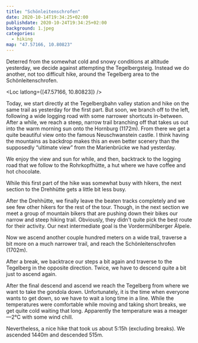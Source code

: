 ```yaml
---
title: "Schönleitenschrofen"
date: 2020-10-14T19:34:25+02:00
publishdate: 2020-10-24T19:34:25+02:00
background: 1.jpeg
categories:
  - hiking
map: "47.57166, 10.80823"
---
```


Deterred from the somewhat cold and snowy conditions at altitude yesterday,
we decide against attempting the Tegelbergsteig. Instead we do another, not
too difficult hike, around the Tegelberg area to the Schönleitenschrofen.

<!--more-->

<Loc latlong={[47.57166, 10.80823]} />

Today, we start directly at the Tegelbergbahn valley station and hike on the same
trail as yesterday for the first part. But soon, we branch off to the left,
following a wide logging road with some narrower shortcuts in-between. After
a while, we reach a steep, narrow trail branching off that takes us out into the
warm morning sun onto the Hornburg (1172m). From there we get a quite beautiful
view onto the famous Neuschwanstein castle. I think having the mountains as
backdrop makes this an even better scenery than the supposedly “ultimate view”
from the Marienbrücke we had yesterday.

<Rimg src="1.jpeg" alt="Neuschwanstein as seen from the Hornburg" />

We enjoy the view and sun for while, and then, backtrack to the logging road
that we follow to the Rohrkopfhütte, a hut where we have coffee and hot
chocolate.

<Rimg
  src="2.jpeg"
  caption="Upcycling: unconventional flower pots at the Rohrkopfhütte."
/>

While this first part of the hike was somewhat busy with hikers, the next
section to the Drehhütte gets a little bit less busy.

<Rimg src="3.jpeg" caption="Drehhütte" />

After the Drehhütte, we finally leave the beaten tracks completely and we see
few other hikers for the rest of the tour. Though, in the next section we meet
a group of mountain bikers that are pushing down their bikes our narrow and
steep hiking trail. Obviously, they didn't quite pick the best route for their
activity. Our next intermediate goal is the Vordermühlberger Älpele.

<Gallery>
  <Rimg src="4.jpeg" caption="The Vordermühlberger Älpele" />
  <Rimg src="5.jpeg" caption="Studying the map" />
</Gallery>

Now we ascend another couple hundred meters on a wide trail, traverse a bit more
on a much narrower trail, and reach the Schönleitenschrofen (1702m).

<Gallery>
  <Rimg src="6.jpeg" alt="Schönleitenschrofen" />
  <Rimg src="7.jpeg" alt="Schönleitenschrofen" />
  <Rimg src="8.jpeg" alt="Schönleitenschrofen" />
</Gallery>

After a break, we backtrace our steps a bit again and traverse to the Tegelberg
in the opposite direction. Twice, we have to descend quite a bit just to ascend
again.

<Gallery>
  <Rimg src="9.jpeg" caption="On the way to the Tegelberg" />
  <Rimg
    src="10.jpeg"
    caption="This small summit, the Franziskaner, we just passed, but it can be climbed. A project for another day."
  />
</Gallery>

After the final descend and ascend we reach the Tegelberg from where we want to
take the gondola down. Unfortunately, it is the time when everyone wants to get
down, so we have to wait a long time in a line. While the temperatures were
comfortable while moving and taking short breaks, we get quite cold waiting that
long. Apparently the temperature was a meager —2°C with some wind chill.

Nevertheless, a nice hike that took us about 5:15h (excluding breaks). We
ascended 1440m and descended 515m.
